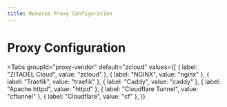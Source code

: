 ```yaml
---
title: Reverse Proxy Configuration
---
```



# Proxy Configuration

<Tabs
  groupId="proxy-vendor"
  default="zcloud"
  values={[
    { label: "ZITADEL Cloud", value: "zcloud" },
    { label: "NGINX", value: "nginx" },
    { label: "Traefik", value: "traefik" },
    { label: "Caddy", value: "caddy" },
    { label: "Apache httpd", value: "httpd" },
    { label: "Cloudflare Tunnel", value: "cftunnel" },
    { label: "Cloudflare", value: "cf" },
  ]}
>
  <TabItem value="zcloud">
    <Zcloud />
    <More />
  </TabItem>
  <TabItem value="nginx">
    <Nginx />
    <More />
  </TabItem>
  <TabItem value="traefik">
    <Traefik />
    <More />
  </TabItem>
  <TabItem value="caddy">
    <Caddy />
    <More />
  </TabItem>
  <TabItem value="httpd">
    <Httpd />
    <More />
  </TabItem>
  <TabItem value="cftunnel">
    <Cftunnel />
    <More />
  </TabItem>
  <TabItem value="cf">
    <Cloudflare />
    <More />
  </TabItem>
</Tabs>
